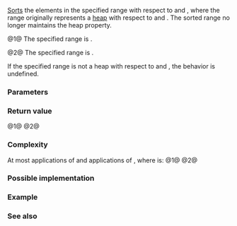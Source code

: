 {{cpp/ranges/title|sort_heap}}
{{cpp/algorithm/ranges/navbar}}
{{dcl begin}}
{{dcl header|algorithm}}
{{dcl h|Call signature}}
{{dcl|num=1|since=c++20|1=
template&lt; std::random_access_iterator I, std::sentinel_for&lt;I&gt; S,
          class Comp = ranges::less, class Proj = std::identity &gt;
    requires std::sortable&lt;I, Comp, Proj&gt;
constexpr I sort_heap( I first, S last, Comp comp = {}, Proj proj = {} );
}}
{{dcl|num=2|since=c++20|1=
template&lt; ranges::random_access_range R,
          class Comp = ranges::less, class Proj = std::identity &gt;
    requires std::sortable&lt;ranges::iterator_t&lt;R&gt;, Comp, Proj&gt;
constexpr ranges::borrowed_iterator_t&lt;R&gt;
    sort_heap( R&amp;&amp; r, Comp comp = {}, Proj proj = {} );
}}
{{dcl end}}

[[cpp/algorithm#Requirements|Sorts]] the elements in the specified range with respect to {{c|comp}} and {{c|proj}}, where the range originally represents a [[cpp/algorithm#Heap operations|heap]] with respect to {{c|comp}} and {{c|proj}}. The sorted range no longer maintains the heap property.

@1@ The specified range is {{range|first|last}}.

@2@ The specified range is {{c|r}}.

If the specified range is not a heap with respect to {{c|comp}} and {{c|proj}}, the behavior is undefined.

{{cpp/ranges/niebloid}}

===Parameters===
{{par begin}}
{{par|first, last|the iterator and sentinel designating the range of elements to modify}}
{{par|r|the range of elements to modify}}
{{par|comp|comparator to apply to the projected elements}}
{{par|proj|projection to apply to the elements}}
{{par end}}

===Return value===
@1@ {{c|last}}
@2@ {{c|ranges::end(r)}}

===Complexity===
At most {{mathjax-or|\(\scriptsize 2N \cdot \log(N)\)|2N⋅log(N)}} applications of {{c|comp}} and {{mathjax-or|\(\scriptsize 4N \cdot \log(N)\)|4N⋅log(N)}} applications of {{c|proj}}, where {{mathjax-or|\(\scriptsize N \)|N}} is:
@1@ {{c|ranges::distance(first, last)}}
@2@ {{c|ranges::distance(r)}}

===Possible implementation===
{{eq fun|1=
struct sort_heap_fn
{
    template&lt;std::random_access_iterator I, std::sentinel_for&lt;I&gt; S,
             class Comp = ranges::less, class Proj = std::identity&gt;
        requires std::sortable&lt;I, Comp, Proj&gt;
    constexpr I operator()(I first, S last, Comp comp = {}, Proj proj = {}) const
    {
        auto ret{ranges::next(first, last)};
        for (; first != last; --last)
            ranges::pop_heap(first, last, comp, proj);
        return ret;
    }

    template&lt;ranges::random_access_range R,
             class Comp = ranges::less, class Proj = std::identity&gt;
        requires std::sortable&lt;ranges::iterator_t&lt;R&gt;, Comp, Proj&gt;
    constexpr ranges::borrowed_iterator_t&lt;R&gt;
        operator()(R&amp;&amp; r, Comp comp = {}, Proj proj = {}) const
    {
        return (*this)(ranges::begin(r), ranges::end(r), std::move(comp), std::move(proj));
    }
};

inline constexpr sort_heap_fn sort_heap{};
}}

===Example===
{{example|code=
#include &lt;algorithm&gt;
#include &lt;array&gt;
#include &lt;iostream&gt;

void print(auto const&amp; rem, const auto&amp; v)
{
    std::cout &lt;&lt; rem;
    for (const auto i : v)
        std::cout &lt;&lt; i &lt;&lt; ' ';
    std::cout &lt;&lt; '\n';
}

int main()
{
    std::array v{3, 1, 4, 1, 5, 9};
    print("original array:  ", v);
    
    std::ranges::make_heap(v);
    print("after make_heap: ", v);
    
    std::ranges::sort_heap(v);
    print("after sort_heap: ", v);
}
|output=
original array:  3 1 4 1 5 9
after make_heap: 9 5 4 1 1 3
after sort_heap: 1 1 3 4 5 9
}}

===See also===
{{dsc begin}}
{{dsc inc|cpp/algorithm/ranges/dsc is_heap}}
{{dsc inc|cpp/algorithm/ranges/dsc is_heap_until}}
{{dsc inc|cpp/algorithm/ranges/dsc make_heap}}
{{dsc inc|cpp/algorithm/ranges/dsc pop_heap}}
{{dsc inc|cpp/algorithm/ranges/dsc push_heap}}
{{dsc inc|cpp/algorithm/dsc sort_heap}}
{{dsc end}}

{{langlinks|de|es|fr|it|ja|pt|ru|zh}}